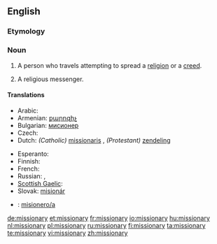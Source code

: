 {{wikipedia}}
==English==

===Etymology===
{{suffix|mission|ary}}

===Noun===
{{en-noun|missionar|ies}}

# A person who travels attempting to spread a [[religion]] or a [[creed]].
# {{pejorative}} A religious messenger.

====Translations====
{{trans-top|person traveling to spread a religion}}
* Arabic: {{t|ar|مبشر|m|tr=mubashshir|sc=Arab}}
* Armenian: [[քարոզիչ]]
* Bulgarian: [[мисионер]] {{m}}
* Czech: {{t-|cs|misionář|m}}
* Dutch: ''(Catholic)'' [[missionaris]] {{m}}, ''(Protestant)'' [[zendeling]] {{m}}
{{trans-mid}}
* Esperanto: {{t-|eo|misiisto|xs=Esperanto}}
* Finnish: {{t-|fi|lähetyssaarnaaja}}
* French: {{t+|fr|missionnaire|m}}
* Russian: {{t+|ru|миссионер|m|sc=Cyrl}}, {{t+|ru|миссионерка|f|sc=Cyrl}}
* [[Scottish Gaelic]]: {{t-|gd|teachdaire|m|xs=Scottish Gaelic}}
* Slovak: [[misionár]] {{m}}
{{trans-bottom}}

{{checktrans-top}}
* {{ttbc|Spanish}}: [[misionero/a]]
{{trans-bottom}}

[[de:missionary]]
[[et:missionary]]
[[fr:missionary]]
[[io:missionary]]
[[hu:missionary]]
[[nl:missionary]]
[[pl:missionary]]
[[ru:missionary]]
[[fi:missionary]]
[[ta:missionary]]
[[te:missionary]]
[[vi:missionary]]
[[zh:missionary]]